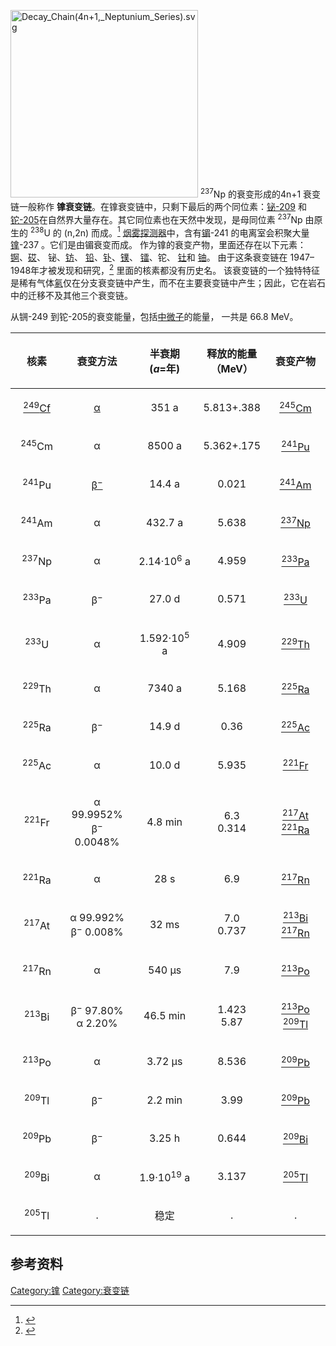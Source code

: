 [[Image:Decay_Chain(4n+1,_Neptunium_Series).svg|300px]]
<sup>237</sup>Np 的衰变形成的4n+1 衰变链一般称作 '''镎衰变链'''。在镎衰变链中，只剩下最后的两个同位素：[[铋-209|铋-209]] 和 [[铊-205|铊-205]]在自然界大量存在。其它同位素也在天然中发现，是母同位素 <sup>237</sup>Np 由原生的 <sup>238</sup>U 的 (n,2n) {{le|核破碎反应|spallation}}而成。<ref name=4n1>{{cite journal |last=Peppard |first=D. F. |last2=Mason |first2=G. W. |last3=Gray |first3=P. R. |last4=Mech |first4=J. F. |title=Occurrence of the (4n + 1) series in nature |journal=Journal of the American Chemical Society |date=1952 |volume=74 |issue=23 |pages=6081–6084 |doi=10.1021/ja01143a074 |url=https://digital.library.unt.edu/ark:/67531/metadc172698/m2/1/high_res_d/metadc172698.pdf }}</ref> [[烟雾探测器|烟雾探测器]]中，含有[[镅|镅]]-241 的电离室会积聚大量[[镎|镎]]-237 。它们是由镅衰变而成。 作为镎的衰变产物，里面还存在以下元素：  [[锕|锕]]、[[砹|砹]]、 铋、[[钫|钫]]、 [[铅|铅]]、[[钋|钋]]、[[镤|镤]]、 [[镭|镭]]、铊、 [[钍|钍]]和 [[铀|铀]]。 由于这条衰变链在 1947–1948年才被发现和研究，<ref name=th2>{{Thoennessen2016|pages=20}}</ref> 里面的核素都没有历史名。 该衰变链的一个独特特征是稀有气体[[氡|氡]]仅在分支衰变链中产生，而不在主要衰变链中产生；因此，它在岩石中的迁移不及其他三个衰变链。

从锎-249 到铊-205的衰变能量，包括[[中微子|中微子]]的能量， 一共是 66.8 MeV。

{| class="wikitable" style="margin:auto;"
!width="80"|核素
!width="100"|衰变方法
!width="100"|半衰期<br/>(''a''=年)
!width="60" |释放的能量（MeV）
!width="100"|衰变产物
|-
| align="center"| [[锎-249|<sup>249</sup>Cf]]
| align="center"| [[阿尔法衰变|α]]
| align="center"| 351 a
| align="center"| 5.813+.388
| align="center"| [[锔-245|<sup>245</sup>Cm]]
|-
| align="center"| <sup>245</sup>Cm
| align="center"|  α
| align="center"| 8500 a
| align="center"| 5.362+.175
| align="center"| [[钚-241|<sup>241</sup>Pu]]
|-
| align="center"| <sup>241</sup>Pu
| align="center"| [[贝塔衰变|β<sup>−</sup>]]
| align="center"| 14.4 a
| align="center"| 0.021
| align="center"| [[镅-241|<sup>241</sup>Am]]
|-
| align="center"| <sup>241</sup>Am
| align="center"|  α
| align="center"| 432.7 a
| align="center"| 5.638
| align="center"| [[镎-237|<sup>237</sup>Np]]
|-
| align="center"| <sup>237</sup>Np
| align="center"|  α
| align="center"| 2.14·10<sup>6</sup> a
| align="center"| 4.959
| align="center"| [[镤-233|<sup>233</sup>Pa]]
|-
| align="center"| <sup>233</sup>Pa
| align="center"|  β<sup>−</sup>
| align="center"| 27.0 d
| align="center"| 0.571
| align="center"| [[铀-233|<sup>233</sup>U]]
|-
| align="center"| <sup>233</sup>U
| align="center"|  α
| align="center"| 1.592·10<sup>5</sup> a
| align="center"| 4.909
| align="center"| [[钍-229|<sup>229</sup>Th]]
 |-
| align="center"| <sup>229</sup>Th
| align="center"| α
| align="center"| 7340 a
| align="center"| 5.168
| align="center"| [[镭-225|<sup>225</sup>Ra]]
|-
| align="center"| <sup>225</sup>Ra
| align="center"|  β<sup>−</sup>
| align="center"| 14.9 d
| align="center"| 0.36
| align="center"| [[锕-225|<sup>225</sup>Ac]]
|-
| align="center"| <sup>225</sup>Ac
| align="center"|  α
| align="center"| 10.0 d
| align="center"| 5.935
| align="center"| [[钫-221|<sup>221</sup>Fr]]
|-
| align="center"| <sup>221</sup>Fr
| align="center"|  α 99.9952% <br/> β<sup>−</sup> 0.0048%
| align="center"| 4.8 min
| align="center"| 6.3 <br/> 0.314
| align="center"| [[砹-217|<sup>217</sup>At]] <br/> [[镭-221|<sup>221</sup>Ra]]
|-
| align="center"| <sup>221</sup>Ra
| align="center"|  α
| align="center"| 28 s
| align="center"| 6.9
| align="center"| [[氡-217|<sup>217</sup>Rn]]
|-
| align="center"| <sup>217</sup>At
| align="center"|  α 99.992% <br/> β<sup>−</sup> 0.008%
| align="center"| 32 ms
| align="center"| 7.0 <br/> 0.737
| align="center"| [[铋-213|<sup>213</sup>Bi]] <br/> [[氡-217|<sup>217</sup>Rn]]
|-
| align="center"| <sup>217</sup>Rn
| align="center"|  α
| align="center"| 540 µs
| align="center"| 7.9
| align="center"| [[钋-213|<sup>213</sup>Po]]
|-
| align="center"| <sup>213</sup>Bi
| align="center"|  β<sup>−</sup> 97.80% <br/>  α 2.20%
| align="center"| 46.5 min
| align="center"| 1.423 <br/> 5.87
| align="center"| [[钋-213|<sup>213</sup>Po]] <br/> [[铊-209|<sup>209</sup>Tl]]
|-
| align="center"| <sup>213</sup>Po
| align="center"|  α
| align="center"| 3.72 μs
| align="center"| 8.536
| align="center"| [[铅|<sup>209</sup>Pb]]
|-
| align="center"| <sup>209</sup>Tl
| align="center"|  β<sup>−</sup>
| align="center"| 2.2 min
| align="center"| 3.99
| align="center"| [[铅-209|<sup>209</sup>Pb]]
|-
| align="center"| <sup>209</sup>Pb
| align="center"|  β<sup>−</sup>
| align="center"| 3.25 h
| align="center"| 0.644
| align="center"| [[铋-209|<sup>209</sup>Bi]]
|-
| align="center"| <sup>209</sup>Bi
| align="center"| α
| align="center"| 1.9·10<sup>19</sup> a
| align="center"| 3.137
| align="center"| [[铊-205|<sup>205</sup>Tl]]
|-
| align="center"| <sup>205</sup>Tl
| align="center"| .
| align="center"| 稳定
| align="center"| .
| align="center"| .
|}

==参考资料==
{{reflist}}

[[Category:镎|Category:镎]]
[[Category:衰变链|Category:衰变链]]